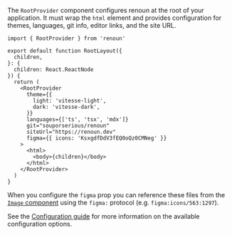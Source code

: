 The `RootProvider` component configures renoun at the root of your application. It must wrap the `html` element and provides configuration for themes, languages, git info, editor links, and the site URL.

```tsx
import { RootProvider } from 'renoun'

export default function RootLayout({
  children,
}: {
  children: React.ReactNode
}) {
  return (
    <RootProvider
      theme={{
        light: 'vitesse-light',
        dark: 'vitesse-dark',
      }}
      languages={['ts', 'tsx', 'mdx']}
      git="souporserious/renoun"
      siteUrl="https://renoun.dev"
      figma={{ icons: 'KsxgdfDdV3fEQ0oQz0CMNeg' }}
    >
      <html>
        <body>{children}</body>
      </html>
    </RootProvider>
  )
}
```

When you configure the `figma` prop you can reference these files from the [`Image` component](/docs/components/image) using the `figma:` protocol (e.g. `figma:icons/563:1297`).

See the [Configuration guide](/docs/configuration) for more information on the available configuration options.
